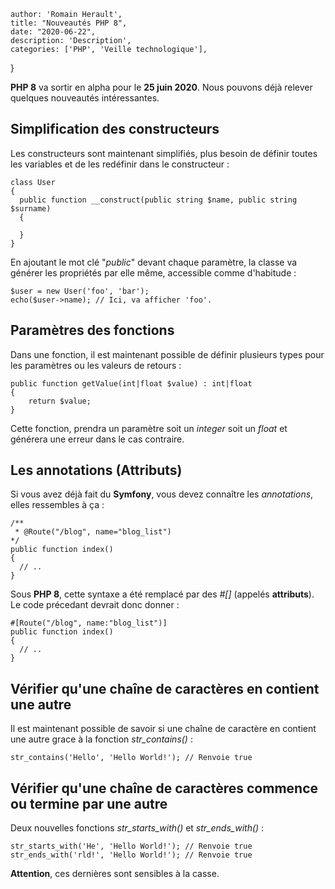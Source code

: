 
    author: 'Romain Herault',
    title: "Nouveautés PHP 8",
    date: "2020-06-22",
    description: 'Description',
    categories: ['PHP', 'Veille technologique'],
}


**PHP 8** va sortir en alpha pour le **25 juin 2020**. Nous pouvons déjà relever quelques nouveautés intéressantes.

## Simplification des constructeurs

Les constructeurs sont maintenant simplifiés, plus besoin de définir toutes les variables et de les redéfinir dans le constructeur :

```
class User
{
  public function __construct(public string $name, public string $surname)
  {

  }
}
```

En ajoutant le mot clé "_public_" devant chaque paramètre, la classe va générer les propriétés par elle même, accessible comme d'habitude :

```
$user = new User('foo', 'bar');
echo($user->name); // Ici, va afficher 'foo'.
```

## Paramètres des fonctions

Dans une fonction, il est maintenant possible de définir plusieurs types pour les paramètres ou les valeurs de retours :

```
public function getValue(int|float $value) : int|float
{
    return $value;
}
```

Cette fonction, prendra un paramètre soit un _integer_ soit un _float_ et générera une erreur dans le cas contraire.

## Les annotations (Attributs)

Si vous avez déjà fait du **Symfony**, vous devez connaître les _annotations_, elles ressembles à ça :

```
/**
 * @Route("/blog", name="blog_list")
*/
public function index()
{
  // ..
}
```

Sous **PHP 8**, cette syntaxe a été remplacé par des _#\[\]_ (appelés **attributs**).   
Le code précedant devrait donc donner :

```
#[Route("/blog", name:"blog_list")]
public function index()
{
  // ..
}
```

## Vérifier qu'une chaîne de caractères en contient une autre

Il est maintenant possible de savoir si une chaîne de caractère en contient une autre grace à la fonction _str\_contains()_ :

```
str_contains('Hello', 'Hello World!'); // Renvoie true
```

## Vérifier qu'une chaîne de caractères commence ou termine par une autre

Deux nouvelles fonctions _str\_starts\_with()_ et _str\_ends\_with()_ :

```
str_starts_with('He', 'Hello World!'); // Renvoie true
str_ends_with('rld!', 'Hello World!'); // Renvoie true
```

**Attention**, ces dernières sont sensibles à la casse.
